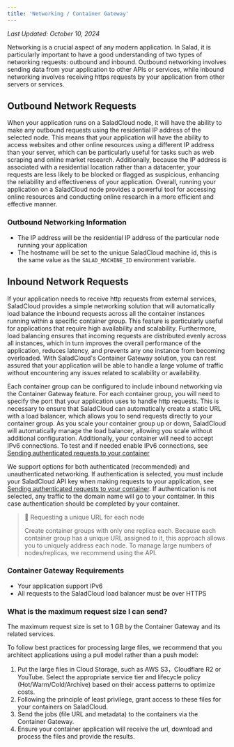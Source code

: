 ```yaml
---
title: 'Networking / Container Gateway'
---
```


_Last Updated: October 10, 2024_

Networking is a crucial aspect of any modern application. In Salad, it is particularly important to have a good
understanding of two types of networking requests: outbound and inbound. Outbound networking involves sending data from
your application to other APIs or services, while inbound networking involves receiving https requests by your
application from other servers or services.

## Outbound Network Requests

When your application runs on a SaladCloud node, it will have the ability to make any outbound requests using the
residential IP address of the selected node. This means that your application will have the ability to access websites
and other online resources using a different IP address than your server, which can be particularly useful for tasks
such as web scraping and online market research. Additionally, because the IP address is associated with a residential
location rather than a datacenter, your requests are less likely to be blocked or flagged as suspicious, enhancing the
reliability and effectiveness of your application. Overall, running your application on a SaladCloud node provides a
powerful tool for accessing online resources and conducting online research in a more efficient and effective manner.

### Outbound Networking Information

- The IP address will be the residential IP address of the particular node running your application
- The hostname will be set to the unique SaladCloud machine id, this is the same value as the `SALAD_MACHINE_ID`
  environment variable.

## Inbound Network Requests

If your application needs to receive http requests from external services, SaladCloud provides a simple networking
solution that will automatically load balance the inbound requests across all the container instances running within a
specific container group. This feature is particularly useful for applications that require high availability and
scalability. Furthermore, load balancing ensures that incoming requests are distributed evenly across all instances,
which in turn improves the overall performance of the application, reduces latency, and prevents any one instance from
becoming overloaded. With SaladCloud's Container Gateway solution, you can rest assured that your application will be
able to handle a large volume of traffic without encountering any issues related to scalability or availability.

Each container group can be configured to include inbound networking via the Container Gateway feature. For each
container group, you will need to specify the port that your application uses to handle http requests. This is necessary
to ensure that SaladCloud can automatically create a static URL with a load balancer, which allows you to send requests
directly to your container group. As you scale your container group up or down, SaladCloud will automatically manage the
load balancer, allowing you scale without additional configuration. Additionally, your container will need to accept
IPv6 connections. To test and if needed enable IPv6 connections, see
[Sending authenticated requests to your container](/container-engine/how-to-guides/gateway/sending-requests)

We support options for both authenticated (recommended) and unauthenticated networking. If authentication is selected,
you must include your SaladCloud API key when making requests to your application, see
[Sending authenticated requests to your container](/container-engine/how-to-guides/gateway/sending-requests). If authentication is not
selected, any traffic to the domain name will go to your container. In this case authentication should be completed by
your container.

> 📘 Requesting a unique URL for each node
>
> Create container groups with only one replica each. Because each container group has a unique URL assigned to it, this
> approach allows you to uniquely address each node. To manage large numbers of nodes/replicas, we recommend using the
> API.

### Container Gateway Requirements

- Your application support IPv6
- All requests to the SaladCloud load balancer must be over HTTPS

### What is the maximum request size I can send?

The maximum request size is set to 1 GB by the Container Gateway and its related services.

To follow best practices for processing large files, we recommend that you architect applications using a pull model
rather than a push model:

1. Put the large files in Cloud Storage, such as AWS S3，Cloudflare R2 or YouTube. Select the appropriate service tier
   and lifecycle policy (Hot/Warm/Cold/Archive) based on their access patterns to optimize costs.
2. Following the principle of least privilege, grant access to these files for your containers on SaladCloud.
3. Send the jobs (file URL and metadata) to the containers via the Container Gateway.
4. Ensure your container application will receive the url, download and process the files and provide the results.
